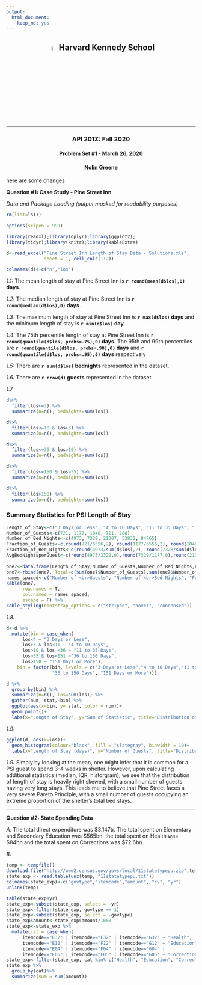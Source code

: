 ```yaml
---
output: 
  html_document: 
    keep_md: yes
---
```

<center>

## ![HKS Crest](/Users/Nolin/Documents/R Training/API201Z PSET Recreation/PSET 1/HKS_Shield.png){ width=5% } Harvard Kennedy School
***
### API 201Z: Fall 2020
#### Problem Set #1 - March 26, 2020
#### __Nolin Greene__

</center>
here are some changes

__Question #1: Case Study - Pine Street Inn__

*Data and Package Loading (output masked for readability purposes)*

```r
rm(list=ls())

options(scipen = 999)

library(readxl);library(dplyr);library(ggplot2);
library(tidyr);library(knitr);library(kableExtra)

d<-read_excel("Pine Street Inn Length of Stay Data - Solutions.xls", 
              sheet = 1, cell_cols(1:2))

colnames(d)<-c("n","los")
```
*1.1:* The mean length of stay at Pine Street Inn is **`r round(mean(d$los),0)` days**. 

*1.2:* The median length of stay at Pine Street Inn is **`r round(median(d$los),0)` days**. 

*1.3:* The maximum length of stay at Pine Street Inn is **`r max(d$los)` days** and the minimum length of stay is **`r min(d$los)` day**. 

*1.4:* The 75th percentile length of stay at Pine Street Inn is **`r round(quantile(d$los, probs=.75),0)` days.**  The 95th and 99th percentiles are **`r round(quantile(d$los, probs=.90),0)` days** and **`r round(quantile(d$los, probs=.95),0)` days** respectively

*1.5:* There are **`r sum(d$los)` bednights** represented in the dataset.

*1.6:* There are **`r nrow(d)` guests** represented in the dataset.

*1.7* 
```r
d%>%
  filter(los<=3) %>%
  summarize(n=n(), bednights=sum(los))

d%>%
  filter(los<=10 & los>3) %>%
  summarize(n=n(), bednights=sum(los))

d%>%
  filter(los<=35 & los>10) %>%
  summarize(n=n(), bednights=sum(los))

d%>%
  filter(los<=150 & los>35) %>%
  summarize(n=n(), bednights=sum(los))

d%>%
  filter(los>150) %>%
  summarize(n=n(), bednights=sum(los))
```



### Summary Statistics for PSI Length of Stay
```r
Length_of_Stay<-c("3 Days or Less", "4 to 10 Days", "11 to 35 Days", "36 to 150 Days", "151 Days or More")
Number_of_Guests<-c(721, 1177, 1048, 721, 288)
Number_of_Bed_Nights<-c(4973, 7328, 21007, 53832, 84765)
Fraction_of_Guests<-c(round(721/6556,2), round(1177/6556,2), round(1048/6556,2), round(721/6556,2), round(288/6556,2))
Fraction_of_Bed_Nights<-c(round(4973/sum(d$los),2), round(7328/sum(d$los),2), round(21007/sum(d$los),2), round(53832/sum(d$los),2), round(84765/sum(d$los),2))
AvgBedNightsperGuest<-c(round(4973/3322,0),round(7329/1177,0),round(21007/1048,0),round(53832/721,0),round(84765/288,0))
 
one7<-data.frame(Length_of_Stay,Number_of_Guests,Number_of_Bed_Nights,Fraction_of_Guests,Fraction_of_Bed_Nights,AvgBedNightsperGuest, row.names = 1)
one7<-rbind(one7, Total=c(sum(one7$Number_of_Guests),sum(one7$Number_of_Bed_Nights),"", "", "",""))
names_spaced<-c("Number of <br>Guests", "Number of <br>Bed Nights", "Fraction <br>of Guests", "Fraction of <br>Bed Nights","Avg Bed Nights <br> per Guest")
kable(one7,
      row.names = T,
      col.names = names_spaced, 
      escape = F) %>%
kable_styling(bootstrap_options = c("striped", "hover", "condensed"))

```

*1.8:* 
```r
d<-d %>%
  mutate(bin = case_when(
      los<4 ~ "3 Days or Less",
      los>3 & los<11 ~ "4 to 10 Days",
      los>10 & los <36 ~ "11 to 35 Days",
      los>35 & los<151 ~"36 to 150 Days",
      los>150 ~ "151 Days or More"),
    bin = factor(bin, levels = c("3 Days or Less","4 to 10 Days","11 to 35 Days",
                 "36 to 150 Days", "151 Days or More")))

d %>%
  group_by(bin) %>%
  summarize(n=n(), los=sum(los)) %>%
  gather(num, stat,-bin) %>%
  ggplot(aes(x=bin, y= stat, color = num))+
  geom_point()+
  labs(x="Length of Stay", y="Sum of Statistic", title="Distribution of Guests and Length of Stay")

```


*1.9:* 

```r
ggplot(d, aes(x=los))+
  geom_histogram(colour="black", fill = "slategray", binwidth = 10)+
  labs(x="Length of Stay (days)", y="Number of Guests", title="Distribution of Guests by Length of Stay")
```

*1.9:* Simply by looking at the mean, one might infer that it is common for a PSI guest to spend 3-4 weeks in shelter. However, upon calculating additional statistics (median, IQR, historgram), we see that the distribution of length of stay is heavily right skewed, with a small number of guests having very long stays. This leads me to believe that Pine Street faces a very severe Pareto Principle, with a small number of guests occupying an extreme proportion of the shelter's total bed stays. 


***

__Question #2: State Spending Data__

*A.* The total direct expenditure was $3.147tr. The total spent on Elementary and Secondary Education was $565bn, the total spent on Health was $84bn and the total spent on Corrections was $72.6bn.

*B.*
```r
temp <- tempfile()
download.file("http://www2.census.gov/govs/local/11statetypepu.zip",temp)
state_exp <- read.table(unz(temp, "11statetypepu.txt"))
colnames(state_exp)<-c("govtype","itemcode","amount", "cv", "yr")
unlink(temp)
```

```r
table(state_exp$yr)
state_exp<-subset(state_exp, select = -yr)
state_exp<-filter(state_exp, govtype == 1)
state_exp<-subset(state_exp, select = -govtype)
state_exp$amount<-state_exp$amount/1000
state_exp<-state_exp %>%
  mutate(cat = case_when(
      itemcode=="E32" | itemcode=="F32" | itemcode=="G32" ~ "Health",
      itemcode=="E12" | itemcode=="F12" | itemcode=="G12" ~ "Education",
      itemcode=="E04" | itemcode=="F04" | itemcode=="G04" |
      itemcode=="E05" | itemcode=="F05" | itemcode=="G05" ~ "Corrections"))
state_exp<-filter(state_exp, cat %in% c("Health", "Education", "Corrections"))
state_exp %>%
  group_by(cat)%>%
  summarize(sum = sum(amount))
```


